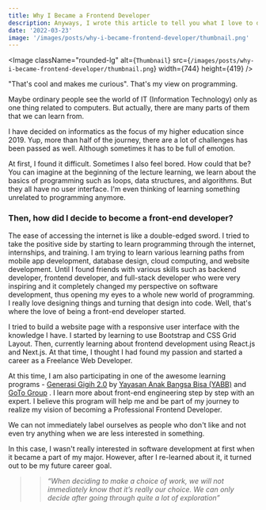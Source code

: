 ```yaml
---
title: Why I Became a Frontend Developer
description: Anyways, I wrote this article to tell you what I love to do, how I found my passion, and what I've been doing for it. 
date: '2022-03-23'
image: '/images/posts/why-i-became-frontend-developer/thumbnail.png'
---
```

<Image
  className="rounded-lg"
  alt={`Thumbnail`}
  src={`/images/posts/why-i-became-frontend-developer/thumbnail.png`}
  width={744}
  height={419}
/>

"That's cool and makes me curious". That's my view on programming.

Maybe ordinary people see the world of IT (Information Technology) only as one thing related to computers. But actually, there are many parts of them that we can learn from.

I have decided on informatics as the focus of my higher education since 2019. Yup, more than half of the journey, there are a lot of challenges has been passed as well. Although sometimes it has to be full of emotion.

At first, I found it difficult. Sometimes I also feel bored. How could that be? You can imagine at the beginning of the lecture learning, we learn about the basics of programming such as loops, data structures, and algorithms. But they all have no user interface. I'm even thinking of learning something unrelated to programming anymore.

### Then, how did I decide to become a front-end developer?

The ease of accessing the internet is like a double-edged sword. I tried to take the positive side by starting to learn programming through the internet, internships, and training. I am trying to learn various learning paths from mobile app development, database design, cloud computing, and website development. Until I found friends with various skills such as backend developer, frontend developer, and full-stack developer who were very inspiring and it completely changed my perspective on software development, thus opening my eyes to a whole new world of programming. I really love designing things and turning that design into code. Well, that's where the love of being a front-end developer started.

I tried to build a website page with a responsive user interface with the knowledge I have. I started by learning to use Bootstrap and CSS Grid Layout. Then, currently learning about frontend development using React.js and Next.js. At that time, I thought I had found my passion and started a career as a Freelance Web Developer. 

At this time, I am also participating in one of the awesome learning programs - [Generasi Gigih 2.0](https://www.anakbangsabisa.org/generasi-gigih) by [Yayasan Anak Bangsa Bisa (YABB)](https://www.anakbangsabisa.org)  and  [GoTo Group](https://www.gotocompany.com/) . I learn more about front-end engineering step by step with an expert. I believe this program will help me and be part of my journey to realize my vision of becoming a Professional Frontend Developer.

We can not immediately label ourselves as people who don't like and not even try anything when we are less interested in something.

In this case, I wasn't really interested in software development at first when it became a part of my major. However, after I re-learned about it, it turned out to be my future career goal.

>> *“When deciding to make a choice of work, we will not immediately know that it’s really our choice. We can only decide after going through quite a lot of exploration”*

